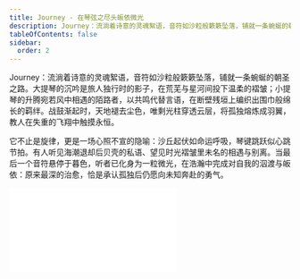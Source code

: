 ```yaml
---
title: Journey - 在琴弦之尽头皈依微光
description: Journey：流淌着诗意的灵魂絮语，音符如沙粒般簌簌坠落，铺就一条蜿蜒的朝圣之路。大提琴的沉吟是旅人独行时的影子，在荒芜与星河间投下温柔的褶皱；小提琴的升腾宛若风中相遇的陌路者，以共鸣代替言语，在断壁残垣上编织出围巾般绵长的羁绊。战鼓渐起时，天地褪去尘色，唯剩光柱穿透云层，将孤独熔炼成羽翼，教人在失重的飞翔中触摸永恒。
tableOfContents: false
sidebar:
  order: 2
---
```


Journey：流淌着诗意的灵魂絮语，音符如沙粒般簌簌坠落，铺就一条蜿蜒的朝圣之路。大提琴的沉吟是旅人独行时的影子，在荒芜与星河间投下温柔的褶皱；小提琴的升腾宛若风中相遇的陌路者，以共鸣代替言语，在断壁残垣上编织出围巾般绵长的羁绊。战鼓渐起时，天地褪去尘色，唯剩光柱穿透云层，将孤独熔炼成羽翼，教人在失重的飞翔中触摸永恒。

它不止是旋律，更是一场心照不宣的隐喻：沙丘起伏如命运呼吸，琴键跳跃似心跳节拍。有人听见海潮退却后贝壳的私语、望见时光褶皱里未名的相遇与别离。当最后一个音符悬停于暮色，听者已化身为一粒微光，在浩瀚中完成对自我的泅渡与皈依：原来最深的治愈，恰是承认孤独后仍愿向未知奔赴的勇气。

<iframe class="bili-video" src="//player.bilibili.com/player.html?isOutside=true&aid=114284549903295&bvid=BV1mUR9Y3EQS&cid=29247341943&p=1" scrolling="no" border="0" frameborder="no" framespacing="0" allowfullscreen="true"></iframe>